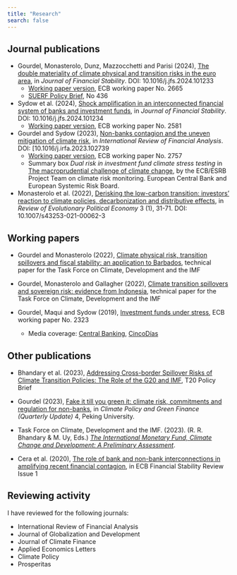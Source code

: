 ```yaml
---
title: "Research"
search: false
---
```


## Journal publications

- Gourdel, Monasterolo, Dunz, Mazzocchetti and Parisi (2024), [The double materiality of climate physical and transition risks in the euro area](https://doi.org/10.1016/j.jfs.2024.101233), in _Journal of Financial Stability_. DOI: 10.1016/j.jfs.2024.101233
    + [Working paper version](https://www.ecb.europa.eu/pub/pdf/scpwps/ecb.wp2665~622858d454.en.pdf), ECB working paper No. 2665
    + [SUERF Policy Brief](https://www.suerf.org/suer-policy-brief/54311/the-double-materiality-of-climate-physical-and-transition-risks-in-the-euro-area), No 436

- Sydow et al. (2024), [Shock amplification in an interconnected financial system of banks and investment funds](https://doi.org/10.1016/j.jfs.2024.101234), in _Journal of Financial Stability_. DOI: 10.1016/j.jfs.2024.101234
    + [Working paper version](https://www.ecb.europa.eu/pub/pdf/scpwps/ecb.wp2581~63c8ffb7dc.en.pdf), ECB working paper No. 2581

- Gourdel and Sydow (2023), [Non-banks contagion and the uneven mitigation of climate risk](https://doi.org/10.1016/j.irfa.2023.102739), in _International Review of Financial Analysis_. DOI: [10.1016/j.irfa.2023.102739
    + [Working paper version](https://www.ecb.europa.eu/pub/pdf/scpwps/ecb.wp2757~80ba1bf7dd.en.pdf), ECB working paper No. 2757
    + Summary box *Dual risk in investment fund climate stress testing* in [The macroprudential challenge of climate change](https://www.esrb.europa.eu/pub/pdf/reports/esrb.ecb.climate_report202207~622b791878.en.pdf), by the ECB/ESRB Project Team on climate risk monitoring. European Central Bank and European Systemic Risk Board.

- Monasterolo et al. (2022), [Derisking the low-carbon transition: investors’ reaction to climate policies, decarbonization and distributive effects](https://doi.org/10.1007/s43253-021-00062-3), in _Review of Evolutionary Political Economy_ 3 (1), 31-71. DOI: 10.1007/s43253-021-00062-3

## Working papers

- Gourdel and Monasterolo (2022), [Climate physical risk, transition spillovers and fiscal stability: an application to Barbados](https://www.bu.edu/gdp/2022/10/05/climate-physical-risk-transition-spillovers-and-fiscal-stability-an-application-to-barbados/), technical paper for the Task Force on Climate, Development and the IMF

- Gourdel, Monasterolo and Gallagher (2022), [Climate transition spillovers and sovereign risk: evidence from Indonesia](https://www.bu.edu/gdp/2022/03/23/climate-transition-spillovers-and-sovereign-risk-evidence-from-indonesia/), technical paper for the Task Force on Climate, Development and the IMF

- Gourdel, Maqui and Sydow (2019), [Investment funds under stress](https://www.ecb.europa.eu/pub/pdf/scpwps/ecb.wp2323~e3e995fe5c.en.pdf), ECB working paper No. 2323
    + Media coverage: [Central Banking](https://www.centralbanking.com/investment/4520641/ecb-paper-sets-out-stress-tests-for-investment-funds), [CincoDías](https://cincodias.elpais.com/cincodias/2019/10/31/mercados/1572535929_915598.html)

## Other publications

-   Bhandary et al. (2023), [Addressing Cross-border Spillover Risks of Climate Transition Policies: The Role of the G20 and IMF](https://t20ind.org/research/addressing-cross-border-spillover-risks-of-climate-transition-policies/), T20 Policy Brief

-   Gourdel (2023), [Fake it till you green it: climate risk, commitments and regulation for non-banks](https://mgflab.nsd.pku.edu.cn/en/InsightsUpdates/MGFInsights/d9c68f10b5384dc297fad221e2a12bff.htm), in _Climate Policy and Green Finance (Quarterly Update)_ 4, Peking University.

-   Task Force on Climate, Development and the IMF. (2023). (R. R. Bhandary & M. Uy, Eds.) [*The International Monetary Fund, Climate Change and Development: A Preliminary Assessment*](https://www.bu.edu/gdp/2023/03/24/the-international-monetary-fund-climate-and-development-a-preliminary-assessment/).

-   Cera et al. (2020), [The role of bank and non-bank interconnections in amplifying recent financial contagion](https://www.ecb.europa.eu/pub/financial-stability/fsr/focus/2020/html/ecb.fsrbox202005_06~5321e041b0.en.html), in ECB Financial Stability Review Issue 1

## Reviewing activity

I have reviewed for the following journals:

-   International Review of Financial Analysis
-   Journal of Globalization and Development
-   Journal of Climate Finance
-   Applied Economics Letters
-   Climate Policy
-   Prosperitas
